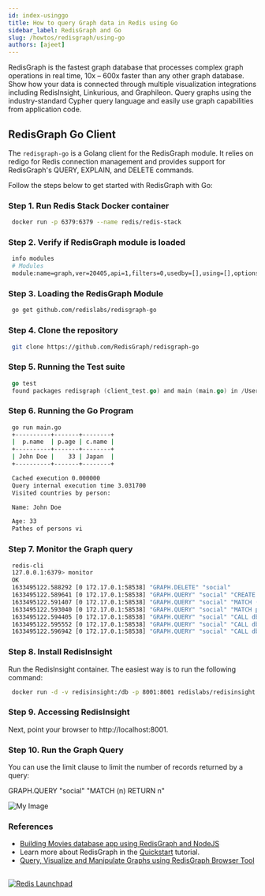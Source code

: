 ```yaml
---
id: index-usinggo
title: How to query Graph data in Redis using Go
sidebar_label: RedisGraph and Go
slug: /howtos/redisgraph/using-go
authors: [ajeet]
---
```



<Authors frontMatter={frontMatter} />

RedisGraph is the fastest graph database that processes complex graph operations in real time, 10x – 600x faster than any other graph database. Show how your data is connected through multiple visualization integrations including RedisInsight, Linkurious, and Graphileon. Query graphs using the industry-standard Cypher query language and easily use graph capabilities from application code.

## RedisGraph Go Client

The `redisgraph-go` is a Golang client for the RedisGraph module. It relies on redigo for Redis connection management and provides support for RedisGraph's QUERY, EXPLAIN, and DELETE commands.

Follow the steps below to get started with RedisGraph with Go:

### Step 1. Run Redis Stack Docker container

```bash
 docker run -p 6379:6379 --name redis/redis-stack
```

### Step 2. Verify if RedisGraph module is loaded

```bash
 info modules
 # Modules
 module:name=graph,ver=20405,api=1,filters=0,usedby=[],using=[],options=[]
```

### Step 3. Loading the RedisGraph Module

```bash
 go get github.com/redislabs/redisgraph-go
```

### Step 4. Clone the repository

```bash
 git clone https://github.com/RedisGraph/redisgraph-go
```

### Step 5. Running the Test suite

```go
 go test
 found packages redisgraph (client_test.go) and main (main.go) in /Users/ajeetraina/projects/redisgraph-go
```

### Step 6. Running the Go Program

```bash
 go run main.go
 +----------+-------+--------+
 |  p.name  | p.age | c.name |
 +----------+-------+--------+
 | John Doe |    33 | Japan  |
 +----------+-------+--------+

 Cached execution 0.000000
 Query internal execution time 3.031700
 Visited countries by person:

 Name: John Doe

 Age: 33
 Pathes of persons vi
```

### Step 7. Monitor the Graph query

```bash
 redis-cli
 127.0.0.1:6379> monitor
 OK
 1633495122.588292 [0 172.17.0.1:58538] "GRAPH.DELETE" "social"
 1633495122.589641 [0 172.17.0.1:58538] "GRAPH.QUERY" "social" "CREATE (UPoQSvSnBD:person{gender:\"male\",status:\"single\",name:\"John Doe\",age:33}),(ZNxbsnHGoO:country{name:\"Japan\"}),(UPoQSvSnBD)-[:visited]->(ZNxbsnHGoO)" "--compact"
 1633495122.591407 [0 172.17.0.1:58538] "GRAPH.QUERY" "social" "MATCH (p:person)-[v:visited]->(c:country)\n           RETURN p.name, p.age, c.name" "--compact"
 1633495122.593040 [0 172.17.0.1:58538] "GRAPH.QUERY" "social" "MATCH p = (:person)-[:visited]->(:country) RETURN p" "--compact"
 1633495122.594405 [0 172.17.0.1:58538] "GRAPH.QUERY" "social" "CALL db.labels()" "--compact"
 1633495122.595552 [0 172.17.0.1:58538] "GRAPH.QUERY" "social" "CALL db.propertyKeys()" "--compact"
 1633495122.596942 [0 172.17.0.1:58538] "GRAPH.QUERY" "social" "CALL db.relationshipTypes()" "--compact"
```

### Step 8. Install RedisInsight

Run the RedisInsight container. The easiest way is to run the following command:

```bash
 docker run -d -v redisinsight:/db -p 8001:8001 redislabs/redisinsight:latest
```

### Step 9. Accessing RedisInsight

Next, point your browser to http://localhost:8001.

### Step 10. Run the Graph Query

You can use the limit clause to limit the number of records returned by a query:

GRAPH.QUERY "social" "MATCH (n) RETURN n"

![My Image](redisgraph_redisinsight_go.png)

### References

- [Building Movies database app using RedisGraph and NodeJS](/howtos/redisgraphmovies/)
- Learn more about RedisGraph in the [Quickstart](https://oss.redis.com/redisgraph/) tutorial.
- [Query, Visualize and Manipulate Graphs using RedisGraph Browser Tool](/explore/redisinsight/redisgraph)

##

<div>
  <a
    href="https://launchpad.redis.com"
    target="_blank"
    rel="noopener"
    className="link">
    <img
      src="/img/launchpad.png"
      className="thumb"
      loading="lazy"
      alt="Redis Launchpad"
    />
  </a>
</div>
